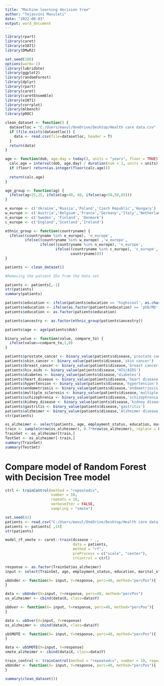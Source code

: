 ---
title: "Machine learning decision tree"
author: "Tejasvini Mavuleti"
date: "2022-08-03"
output: word_document
---
```{r}
library(rpart)
library(caret)
library(e1071)
library(DMwR2)

```



```{r}
set.seed(100)
options(warm=-1)
library(lubridate)
library(ggplot2)
library(randomForest)
library(dplyr)
library(rpart)
library(caret)
library(caretEnsemble)
library(e1071)
library(corrplot)
library(mlbench)
library(pROC)

clean_dataset <- function() {
  datasetloc = "C:/Users/mavul/OneDrive/Desktop/Health care data.csv"
  if (file.exists(datasetloc)) {
    data <- read.csv(file=datasetloc, header = T)
  }
  return(data)
}

```

```{r}
age <- function(dob, age.day = today(), units = "years", floor = TRUE) {
  calc.age = interval(dob, age.day) / duration(num = 1, units = units)
  if (floor) return(as.integer(floor(calc.age)))
  
  return(calc.age)
}

age_group <- function(ag) {
  ifelse(ag<25,25, ifelse(ag<40, 40, ifelse(ag<50,50,65)))
}

e_europe <- c('Ukraine','Russia','Poland','Czech Republic','Hungary')
w_europe <- c('Austria','Belgium','France','Germany','Italy','Netherlands','Portugal','Spain','Switzerland')
n_europe <- c('Sweden', 'Finland', 'Denmark')
c_europe <- c('England','Scotland','Ireland')

ethnic_group <- function(countryname) {
  ifelse((countryname %in% e_europe), 'e_europe',
         ifelse((countryname %in% w_europe) ,'w_europe',
                ifelse((countryname %in% n_europe), 'n_europe',
                       ifelse((countryname %in% c_europe), 'c_europe',
                              countryname))))
}

patients <- clean_dataset()

```

```{r}
#Removing the patient IDs from the data set

patients <- patients[,-1]
str(patients)
summary(patients)

```

```{r}
patients$education <- ifelse(patients$education == 'highscool', as.character('highschool'), as.character(patients$education))
patients$education <- ifelse(as.factor(patients$education) == 'phD/MD', as.character('phd/md'), as.character(patients$education))
patients$education <- as.factor(patients$education)

patients$ancestry <- as.factor(ethnic_group(patients$ancestry))

patients$age <- age(patients$dob)

binary_value <- function(value, compare_to) {
  ifelse(value==compare_to,1,0)
}

patients$prostate_cancer <- binary_value(patients$disease,'prostate cancer')
patients$skin_cancer <- binary_value(patients$disease,'skin cancer')
patients$breast_cancer <- binary_value(patients$disease,'breast cancer')
patients$hiv_aids <- binary_value(patients$disease,'HIV/AIDS')
patients$diabetes <- binary_value(patients$disease,'diabetes')
patients$heart_disease <- binary_value(patients$disease,'heart disease')
patients$hypertension <- binary_value(patients$disease,'hypertension')
patients$endometriosis <- binary_value(patients$disease,'endometriosis')
patients$multiple_sclerosis <- binary_value(patients$disease,'multiple sclerosis')
patients$schizophrenia <- binary_value(patients$disease,'schizophrenia')
patients$kidney_disease <- binary_value(patients$disease,'kidney disease')
patients$gastritis <- binary_value(patients$disease,'gastritis')
patients$alzheimer <- binary_value(patients$disease,'Alzheimer disease')
str(patients)
```


```{r}
os_alzheimer <- select(patients, age, employment_status, education, marital_status, ancestry, available_vehicles, avg_commute,zipcode, children,daily_internet_use,military_service, alzheimer)
train <- sample(nrow(os_alzheimer), 0.7*nrow(os_alzheimer), replace = FALSE)
TrainSet <- os_alzheimer[train,]
TestSet <- os_alzheimer[-train,]
summary(TrainSet)
summary(TestSet)
```
# Compare model of Random Forest with Decision Tree model

```{r}
ctrl <- trainControl(method = "repeatedcv", 
                     number = 10, 
                     repeats = 10, 
                     verboseIter = FALSE,
                     sampling = "smote")

set.seed(42)
patients <- read.csv("C:/Users/mavul/OneDrive/Desktop/Health care data.csv")
patients <- patients[ ,14]
str(patients)

model_rf_smote <- caret::train(disease ~ .,
                               data = patients,
                               method = "rf",
                               preProcess = c("scale", "center"),
                               trControl = ctrl)

```

```{r}
response <- as.factor(TrainSet$os_alzheimer)
input <- select(TrainSet, age, employment_status, education, marital_status, ancestry)

ubUnder <- function(X= input, Y=response, perc=40, method="percPos"){
} 

data <- ubUnder(X=input, Y=response, perc=40, method="percPos")
us_alzheimer <- cbind(data$X, class=data$Y)

ubOver <- function(X= input, Y=response, perc=40, method="percPos"){
} 

data <- ubOver(X=input, Y=response)
os_alzheimer <- cbind(data$X, class=data$Y)

ubSMOTE <- function(X= input, Y=response, perc=40, method="percPos"){
} 

data <- ubSMOTE(X=input, Y=response)
smote_alzheimer <- cbind(data$X, class=data$Y)

train_control <- trainControl(method = "repeatedcv", number = 10, repeats=3, savePredictions = TRUE)
ubUnder <- function(X= input, Y=response, perc=40, method="percPos"){
}

summary(clean_dataset())
```

